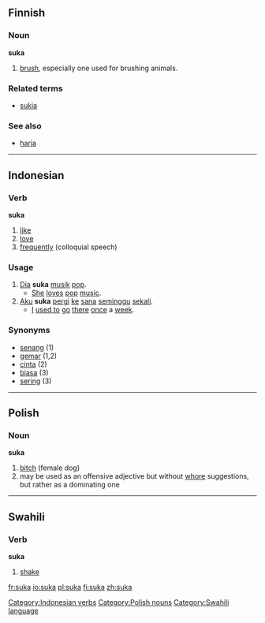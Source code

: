 ==Finnish==

===Noun===
'''suka'''

# [[brush]], especially one used for brushing animals.

===Related terms===
*[[sukia]]

===See also===
*[[harja#Finnish|harja]]

----

==Indonesian==

===Verb===
'''suka'''

# [[like]]
# [[love]]
# [[frequently]] (colloquial speech)

===Usage===
# [[dia|Dia]] '''suka''' [[musik]] [[pop]].
#* [[she|She]] [[love]]s [[pop]] [[music]].
# [[aku|Aku]] '''suka''' [[pergi]] [[ke]] [[sana]] [[minggu|seminggu]] [[sekali]].
#* [[I]] [[used to]] [[go]] [[there]] [[once]] a [[week]].

===Synonyms===
* [[senang]] (1)
* [[gemar]] (1,2)
* [[cinta]] (2)
* [[biasa]] (3)
* [[sering]] (3)

[[Category:Indonesian verbs]]

----

==Polish== 
===Noun===
'''suka'''

# [[bitch]] (female dog)
# may be used as an offensive adjective but without [[whore]] suggestions, but rather as a dominating one

[[Category:Polish nouns]]

----

==Swahili==

===Verb===
'''suka'''

# [[shake]]

[[Category:Swahili language]]

[[fr:suka]]
[[io:suka]]
[[pl:suka]]
[[fi:suka]]
[[zh:suka]]